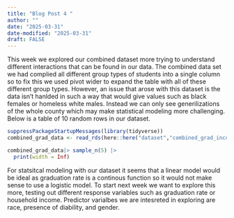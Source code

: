 ```yaml
---
title: "Blog Post 4 "
author: ""
date: "2025-03-31"
date-modified: "2025-03-31"
draft: FALSE
---
```


  This week we explored our combined dataset more trying to understand different interactions that can be found in our data. The combined data set we had complied all different group types of students into a single column so to fix this we used pivot wider to expand the table with all of these different group types. However, an issue that arose with this dataset is the data isn't hanlded in such a way that would give values such as black females or homeless white males. Instead we can only see generilizations of the whole county which may make statistical modeling more challenging. Below is a table of 10 random rows in our dataset.

```r
suppressPackageStartupMessages(library(tidyverse))
combined_grad_data <- read_rds(here::here("dataset","combined_grad_income_expanded.rds"))

combined_grad_data|> sample_n(5) |>
  print(width = Inf)
```



  For statsitcal modeling with our dataset it seems that a linear model would be ideal as graduation rate is a continous function so it would not make sense to use a logistic model. To start next week we want to explore this more, testing out different response variables such as graduation rate or household income. Predictor varialbes we are intesreted in exploring are race, presence of diability, and gender. 